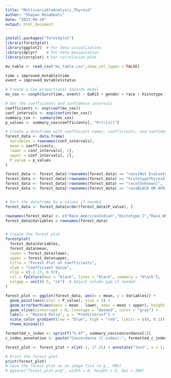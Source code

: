 ```yaml
---
title: "MultivariableAnalysis_Thyroid"
author: "Shayan Monabbati"
date: "2023-09-29"
output: html_document
---
```


```r
install.packages("forestplot")
library(forestplot)
library(ggplot2)  # For data visualization
library(dplyr)    # For data manipulation
library(corrplot) # For correlation plot
```

```r
mv_table <- read_csv("mv_table.csv",show_col_types = FALSE)

```

```r
time = improved_mvtable$time
event = improved_mvtable$status

# Create a Cox proportional hazards model
mv_cox <- coxph(Surv(time, event) ~ QuRiS + gender + race + histotype + ajcc_pathologic_tumor_stage, data = improved_mvtable)

# Get the coefficients and confidence intervals
coefficients <- exp(coef(mv_cox))
conf_intervals <- exp(confint(mv_cox))
summary_cox <- summary(mv_cox)
p_values <- summary_cox$coefficients[, "Pr(>|z|)"]


```


```r
# Create a dataframe with coefficient names, coefficients, and confidence intervals
forest_data <- data.frame(
  Variables = rownames(conf_intervals),
  mean = coefficients,
  lower = conf_intervals[, 1],
  upper = conf_intervals[, 2],
  P_value = p_values
)

forest_data <- forest_data[!rownames(forest_data) == "race[Not Evaluated]", ]
forest_data <- forest_data[!rownames(forest_data) == "histotypeThyroid Papillary Carcinoma - Tall Cell (>= 50% tall cell features)", ]
forest_data <- forest_data[!rownames(forest_data) == "race[Unknown]", ]
forest_data <- forest_data[!rownames(forest_data) == "raceBLACK OR AFRICAN AMERICAN", ]


# Sort the dataframe by p-values if needed
forest_data <- forest_data[order(forest_data$P_value), ]

rownames(forest_data) <- c("Race_AmericanIndian","Histotype_C","Race_White","AJCC_Stage3","QuRiS","Race_Asian","Histotype_FV","AJCC_Stage2","Gender_Male")
forest_data$Variables = rownames(forest_data)


# Create the forest plot
forestplot(
  forest_data$Variables,
  forest_data$mean,
  lower = forest_data$lower,
  upper = forest_data$upper,
  title = "Forest Plot of Coefficients",
  xlab = "Coefficient Value",
  clip = c(-2.17, 6.93),
  col = fpColors(box = "black", lines = "black", summary = "black"),
  colgap = unit(0.5, "cm")  # Adjust column gap if needed
)

forest_plot <- ggplot(forest_data, aes(x = mean, y = Variables)) +
  geom_point(aes(color = P_value), size = 3) +
  geom_errorbarh(aes(xmin = mean - lower, xmax = mean + upper), height = 0) +
  geom_vline(xintercept = 0, linetype = "dashed", color = "gray") +
  labs(x = "Hazard Ratio", y = "Predictorsxf") +
  scale_color_gradient(low = "blue", high = "red", limits = c(0, 0.1)) +  # Set the color scale limits
  theme_minimal()

formatted_c_index <- sprintf("%.4f", summary_cox$concordance[1])
c_index_annotation <- paste("Concordance (C-index):", formatted_c_index)  # Replace c_index_value with the actual C-index value

forest_plot <- forest_plot + xlim(-1, 17.25) + annotate("text", x = 1, y = 4.5, label = c_index_annotation, hjust = 0)

# Print the forest plot
print(forest_plot)
# Save the forest plot as an image file (e.g., PNG)
# ggsave("forest_plot.png", width = 8, height = 6, dpi = 300)

```
